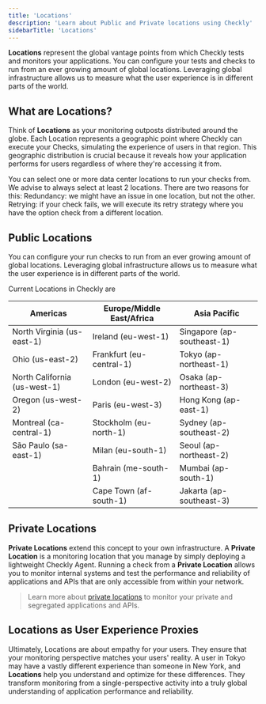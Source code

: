 ```yaml
---
title: 'Locations'
description: 'Learn about Public and Private locations using Checkly'
sidebarTitle: 'Locations'
---
```


**Locations** represent the global vantage points from which Checkly tests and monitors your applications. You can configure your tests and checks to run from an ever growing amount of global locations. Leveraging global infrastructure allows us to measure what the user experience is in different parts of the world.

## What are Locations?
Think of **Locations** as your monitoring outposts distributed around the globe. Each Location represents a geographic point where Checkly can execute your Checks, simulating the experience of users in that region. This geographic distribution is crucial because it reveals how your application performs for users regardless of where they're accessing it from.

You can select one or more data center locations to run your checks from. We advise to always select at least 2 locations. There are two reasons for this: Redundancy: we might have an issue in one location, but not the other. Retrying: if your check fails, we will execute its retry strategy where you have the option check from a different location. 


## Public Locations

You can configure your run checks to run from an ever growing amount of global locations. Leveraging global infrastructure allows us to measure what the user experience is in different parts of the world.

Current Locations in Checkly are

| Americas                     | Europe/Middle East/Africa | Asia Pacific               |
|------------------------------|---------------------------|----------------------------|
| North Virginia (us-east-1)   | Ireland (eu-west-1)       | Singapore (ap-southeast-1) |
| Ohio (us-east-2)             | Frankfurt (eu-central-1)  | Tokyo (ap-northeast-1)     |
| North California (us-west-1) | London (eu-west-2)        | Osaka (ap-northeast-3)     |
| Oregon (us-west-2)           | Paris (eu-west-3)         | Hong Kong (ap-east-1)      |
| Montreal (ca-central-1)      | Stockholm (eu-north-1)    | Sydney (ap-southeast-2)    |
| São Paulo (sa-east-1)        | Milan (eu-south-1)        | Seoul (ap-northeast-2)     |
|                              | Bahrain (me-south-1)      | Mumbai (ap-south-1)        |
|                              | Cape Town (af-south-1)    | Jakarta (ap-southeast-3)   |


## Private Locations

**Private Locations** extend this concept to your own infrastructure. A **Private Location** is a monitoring location that you manage by simply deploying a lightweight Checkly Agent. Running a check from a **Private Location** allows you to monitor internal systems and test the performance and reliability of applications and APIs that are only accessible from within your network.
> Learn more about [private locations](/docs/detect/private-locations/overview) to monitor your private and segregated applications and APIs.

## Locations as User Experience Proxies
Ultimately, Locations are about empathy for your users. They ensure that your monitoring perspective matches your users' reality. A user in Tokyo may have a vastly different experience than someone in New York, and **Locations** help you understand and optimize for these differences. They transform monitoring from a single-perspective activity into a truly global understanding of application performance and reliability.